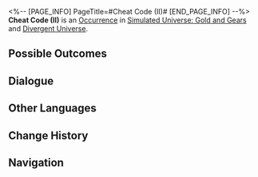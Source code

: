 <%-- [PAGE_INFO]
PageTitle=#Cheat Code (II)#
[END_PAGE_INFO] --%>
{{Stub}}
{{Simulated Universe Event Infobox
|id            = 20901-1
|title         = 
|image         = Occurrence Default.png
|domains_su    = 
|domains_ext   = 
|domains_swarm = 
|domains_gng   = Unknown
|domains_du    = Unknown
|requirements  = 
|prev          = 
|next          = 
|characters    = 
|factions      = 
|order         = 010
|order_du      = 088
}}
'''Cheat Code (II)''' is an [[Divergent Universe/Occurrence|Occurrence]] in [[Simulated Universe: Gold and Gears]] and [[Divergent Universe]].

==Possible Outcomes==
{{Possible Outcomes
|choice_1 = Forced to fight.
|result_1 = You have no choice!

}}
<!--
==Gameplay Notes==
* 
-->
==Dialogue==
{{Dialogue Start}}
:{{tx}}
{{Dialogue End}}

==Other Languages==
{{Other Languages
|en   = Cheat Code (II)
|zhs  = 作弊代码（其二）
|zht  = 作弊程式碼（其二）
|ja   = チートコード（その2）
|ko   = 치트 코드 (2)
|es   = Código de trampa (II)
|fr   = Code de triche (II)
|ru   = Читерский код II
|th   = รหัสฉ้อโกง (2)
|vi   = Mã Cheat 2
|de   = Cheat-Code (Teil 2)
|id   = Kode Cheat (2)
|pt   = Código de Trapaça (II)
}}

==Change History==
{{Change History|1.6}}

==Navigation==
{{Occurrence Navbox}}